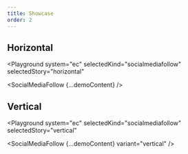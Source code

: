 ```yaml
---
title: Showcase
order: 2
---
```




## Horizontal

<Playground
  system="ec"
  selectedKind="socialmediafollow"
  selectedStory="horizontal"
>
  <SocialMediaFollow {...demoContent} />
</Playground>

## Vertical

<Playground
  system="ec"
  selectedKind="socialmediafollow"
  selectedStory="vertical"
>
  <SocialMediaFollow {...demoContent} variant="vertical" />
</Playground>

